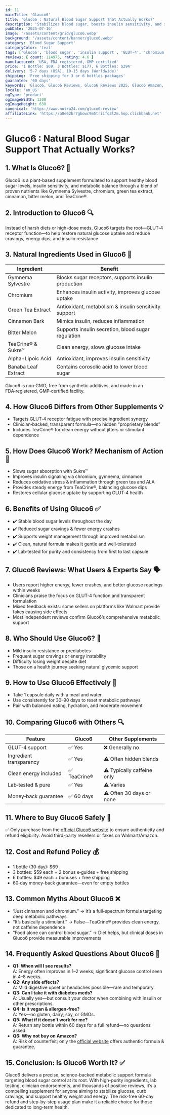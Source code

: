 ```yaml
---
id: 11
mainTitle: 'Glauco6'
title: 'Gluco6 : Natural Blood Sugar Support That Actually Works?'
description: 'Stabilizes blood sugar, boosts insulin sensitivity, and supports metabolism with natural ingredients.'
pubDate: '2025-07-16'
image: '/assets/content/grid/gluco6.webp'
background: '/assets/content/banner/gluco6.webp'
category: 'Blood Sugar Support'
categoryColor: 'teal'
tags: ['Gluco6', 'blood sugar', 'insulin support', 'GLUT-4', 'chromium', 'TeaCrine']
reviews: { count: 114975, rating: 4.6 }
manufactured: 'USA, FDA registered, GMP certified'
price: '1 Bottle: $69, 3 Bottles: $177, 6 Bottles: $294'
delivery: '5-7 days (USA), 10-15 days (Worldwide)'
shipping: 'Free shipping for 3 or 6 bottles packages'
guarantee: '60 days'
keywords: 'Gluco6, Gluco6 Reviews, Gluco6 Reviews 2025, Gluco6 Amazon, Gluco6 Complaints, Gluco6 Reviews and Complaints, Gluco6 pill, Gluco6 Supplement, blood sugar supplement, insulin support, GLUT-4, Gymnema, chromium, TeaCrine'
locale: 'en_US'
ogType: 'product'
ogImageWidth: 1200
ogImageHeight: 630
canonical: 'https://www.nutra24.com/gluco6-review'
affiliateLink: 'https://a8e62br7gbowc9m5triifq3l2m.hop.clickbank.net'
---
```



# Gluco6 : Natural Blood Sugar Support That Actually Works?

## 1. What Is Gluco6? 🌿

Gluco6 is a plant-based supplement formulated to support healthy blood sugar levels, insulin sensitivity, and metabolic balance through a blend of proven nutrients like Gymnema Sylvestre, chromium, green tea extract, cinnamon, bitter melon, and TeaCrine®.

## 2. Introduction to Gluco6 🔍

Instead of harsh diets or high-dose meds, Gluco6 targets the root—GLUT‑4 receptor function—to help restore natural glucose uptake and reduce cravings, energy dips, and insulin resistance.

## 3. Natural Ingredients Used in Gluco6 🌱

| Ingredient                | Benefit                                              |
|---------------------------|-----------------------------------------------------|
| Gymnema Sylvestre         | Blocks sugar receptors, supports insulin production  |
| Chromium                  | Enhances insulin activity, improves glucose uptake   |
| Green Tea Extract         | Antioxidant, metabolism & insulin sensitivity support|
| Cinnamon Bark             | Mimics insulin, reduces inflammation                |
| Bitter Melon              | Supports insulin secretion, blood sugar regulation   |
| TeaCrine® & Sukre™        | Clean energy, slows glucose intake                  |
| Alpha-Lipoic Acid         | Antioxidant, improves insulin sensitivity           |
| Banaba Leaf Extract       | Contains corosolic acid to lower blood sugar        |

Gluco6 is non‑GMO, free from synthetic additives, and made in an FDA‑registered, GMP‑certified facility.

## 4. How Gluco6 Differs from Other Supplements 💡

- Targets GLUT‑4 receptor fatigue with precise ingredient synergy
- Clinician‑backed, transparent formula—no hidden “proprietary blends”
- Includes TeaCrine® for clean energy without jitters or stimulant dependence

## 5. How Does Gluco6 Work? Mechanism of Action 🧬

- Slows sugar absorption with Sukre™
- Improves insulin signaling via chromium, gymnema, cinnamon
- Reduces oxidative stress & inflammation through green tea and ALA
- Provides steady energy from TeaCrine®, balancing glucose dips
- Restores cellular glucose uptake by supporting GLUT‑4 health

## 6. Benefits of Using Gluco6 ✅

- ✔️ Stable blood sugar levels throughout the day
- ✔️ Reduced sugar cravings & fewer energy crashes
- ✔️ Supports weight management through improved metabolism
- ✔️ Clean, natural formula makes it gentle and well‑tolerated
- ✔️ Lab‑tested for purity and consistency from first to last capsule

## 7. Gluco6 Reviews: What Users & Experts Say 🗣️

- Users report higher energy, fewer crashes, and better glucose readings within weeks
- Clinicians praise the focus on GLUT‑4 function and transparent formulation
- Mixed feedback exists: some sellers on platforms like Walmart provide fakes causing side effects
- Most independent reviews confirm Gluco6’s comprehensive metabolic support

## 8. Who Should Use Gluco6? 🎯

- Mild insulin resistance or prediabetes
- Frequent sugar cravings or energy instability
- Difficulty losing weight despite diet
- Those on a health journey seeking natural glycemic support

## 9. How to Use Gluco6 Effectively 💊

- Take 1 capsule daily with a meal and water
- Use consistently for 30–90 days to reset metabolic pathways
- Pair with balanced eating, hydration, and moderate movement

## 10. Comparing Gluco6 with Others 🔍

| Feature                  | Gluco6                                | Other Supplements         |
|--------------------------|---------------------------------------|--------------------------|
| GLUT‑4 support           | ✅ Yes                                | ❌ Generally no           |
| Ingredient transparency  | ✅ Yes                                | ⚠️ Often hidden blends    |
| Clean energy included    | ✅ TeaCrine®                          | ⚠️ Typically caffeine only|
| Lab‑tested & pure        | ✅ Yes                                | ⚠️ Varies                 |
| Money‑back guarantee     | ✅ 60 days                            | ⚠️ Often 30 days or none  |

## 11. Where to Buy Gluco6 Safely 🛒

✅ Only purchase from the [official Gluco6 website](https://a8e62br7gbowc9m5triifq3l2m.hop.clickbank.net) to ensure authenticity and refund eligibility. Avoid third-party resellers or fakes on Walmart/Amazon.

## 12. Cost and Refund Policy 💰

- 1 bottle (30‑day): $69
- 3 bottles: $59 each + 2 bonus e‑guides + free shipping
- 6 bottles: $49 each + bonuses + free shipping
- 60‑day money-back guarantee—even for empty bottles

## 13. Common Myths About Gluco6 ❌

- “Just cinnamon and chromium.” → It’s a full-spectrum formula targeting deep metabolic pathways
- “It’s basically a stimulant.” → False—TeaCrine® provides clean energy, not caffeine dependence
- “Food alone can control blood sugar.” → Diet helps, but clinical doses in Gluco6 provide measurable improvements

## 14. Frequently Asked Questions About Gluco6 🤔

- **Q1: When will I see results?**  
  A: Energy often improves in 1–2 weeks; significant glucose control seen in 4–8 weeks.
- **Q2: Any side effects?**  
  A: Mild digestive upset or headaches possible—rare and temporary.
- **Q3: Can I take it with diabetes meds?**  
  A: Usually yes—but consult your doctor when combining with insulin or other prescriptions.
- **Q4: Is it vegan & allergen‑free?**  
  A: Yes—no gluten, dairy, soy, or GMOs.
- **Q5: What if it doesn’t work for me?**  
  A: Return any bottle within 60 days for a full refund—no questions asked.
- **Q6: Why not buy on Amazon?**  
  A: Risk of counterfeit; only the [official website](https://a8e62br7gbowc9m5triifq3l2m.hop.clickbank.net) offers authentic formula & guarantee.

## 15. Conclusion: Is Gluco6 Worth It? ✅

Gluco6 delivers a precise, science-backed metabolic support formula targeting blood sugar control at its root. With high-purity ingredients, lab testing, clinician endorsements, and thousands of positive reviews, it’s a compelling supplement for anyone aiming to stabilize glucose, curb cravings, and support healthy weight and energy. The risk-free 60-day refund and step-by-step usage plan make it a reliable choice for those dedicated to long-term health.
